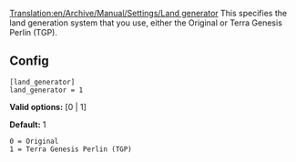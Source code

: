 [[Translation:en/Archive/Manual/Settings/Land generator]]
This specifies the land generation system that you use, either the Original or Terra Genesis Perlin (TGP).

== Config ==

<pre>
[land_generator]
land_generator = 1
</pre>

'''Valid options:''' [0 | 1]

'''Default:''' 1

<pre>
0 = Original
1 = Terra Genesis Perlin (TGP)
</pre>